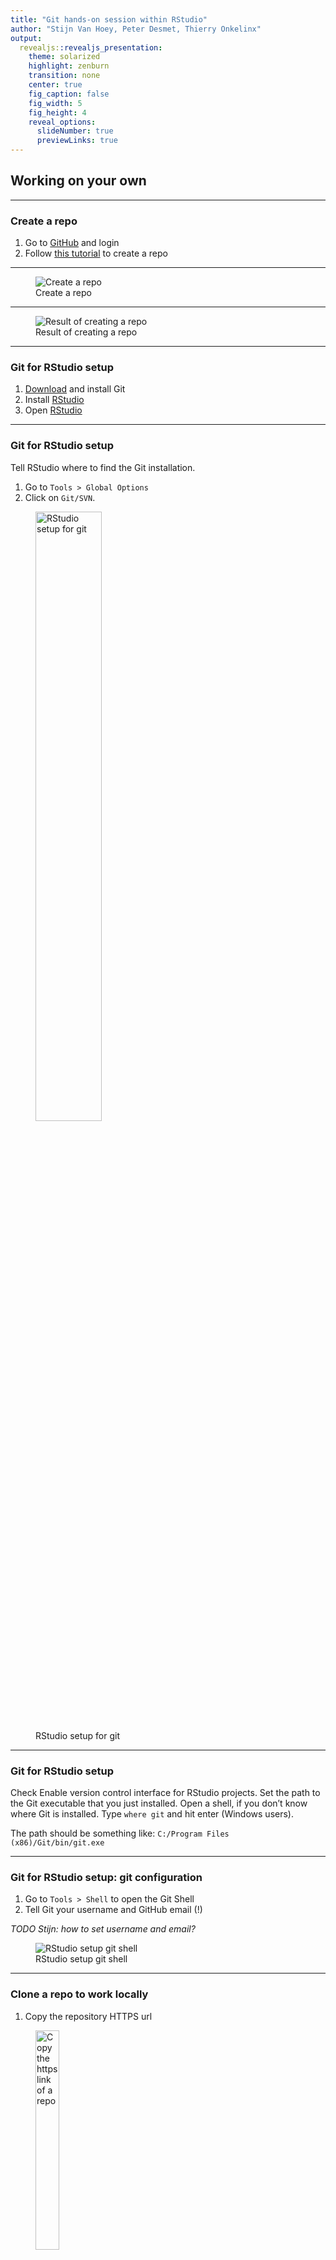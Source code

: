 ```yaml
---
title: "Git hands-on session within RStudio"
author: "Stijn Van Hoey, Peter Desmet, Thierry Onkelinx"
output:
  revealjs::revealjs_presentation:
    theme: solarized
    highlight: zenburn
    transition: none
    center: true
    fig_caption: false
    fig_width: 5
    fig_height: 4
    reveal_options:
      slideNumber: true
      previewLinks: true    
---
```


<style type="text/css">
    .reveal section img { 
        border:none; 
        box-shadow:none; 
        }
    .reveal code {
    	font-family: monospace;
    	color: #c04384;
        }
    .reveal pre code {
    	font-family: monospace;
    	color: #1a1a1a;
    	background: ##ececec;
        }
</style>



## Working on your own {data-background=#c2c444}

---

### Create a repo

1. Go to [GitHub](https://github.com) and login
2. Follow [this tutorial](https://help.github.com/articles/create-a-repo/) to create a repo

---

![Create a repo](manual-git/create-a-repo.png)
    

---

![Result of creating a repo](manual-git/create-repo-result.png)

---

### Git for RStudio setup

1. [Download](https://git-scm.com/downloads) and install Git
1. Install [RStudio](https://inbo.github.io/tutorials/installation-RStudio-admin.html)
1. Open [RStudio](https://inbo.github.io/tutorials/installation-RStudio-user.html)

---

### Git for RStudio setup

Tell RStudio where to find the Git installation. 

1. Go to `Tools > Global Options`
1. Click on `Git/SVN`. 

![RStudio setup for git](manual-git/RStudio-setup-git.png){width=50%}

---

### Git for RStudio setup

Check Enable version control interface for RStudio projects. Set the path to the Git executable that you just installed. Open a shell, if you don't know where Git is installed. Type `where git` and hit enter (Windows users). 

The path should be something like: `C:/Program Files (x86)/Git/bin/git.exe`

---

### Git for RStudio setup: git configuration

1. Go to `Tools > Shell` to open the Git Shell
1. Tell Git your username and GitHub email (!)

_TODO Stijn: how to set username and email?_

![RStudio setup git shell](manual-git/Rstudio-GitShell.png)

---

### Clone a repo to work locally

1. Copy the repository HTTPS url

![Copy the https link of a repo](manual-git/copy-repo-link.png){width=30%}

2. `File > New Project...`, select `Version Control`, choose `Git`
3. Provide the repository HTTPS link, select desired directory

![Clone a repo in RStudio](manual-git/create-project-rstudio.png){width=30%}

---

### .gitignore

1. RStudio will always add `.gitignore` if it doesn't exists
1. Go to `git` pane, right click `.Proj` and select `Ìgnore`
1. Update `.gitignore` and click `Save`. More details later.

![Ignore a file](manual-git/gitignore-rstudio1.png){width=30%}

![Update .gitignore](manual-git/gitignore-rstudio2.png){width=20%}

---

### Make a commit

1. Update the `README.md`
1. Commit your changes
1. Go to `git` pane, check `.gitignore` and click commit

![Local commit](manual-git/commit-rstudio1.png)                            

---

### Make a commit

1. Add a commit message and click commit

![Local commit](manual-git/commit-rstudio2.png)

---

### Make a commit

1. Click `Close` to remove the commit summary

![Local commit](manual-git/commit-rstudio3.png)

---

### Make a commit

1. Add a commit message and click commit

![Local commit](manual-git/commit-rstudio4.png)

---

### Push the changes to GitHub

1. Note that the `git` pane displays _your branch is ahead of 'origin/master' by 2 commits_
1. Click `push` in the `git` pane

![Push](manual-git/push-rstudio1.png)

---

### Go to your repo on GitHub to verify

![Verify your commits on GitHub](manual-git/local-commit-on-github.png)

---

### Store your credentials when using https

1. Click on the `more` button in the `git pane` and select `shell`
1. Type `git config --global credential.helper store`
1. Type `exit` to quit the shell
1. The next time `git` needs your credentials, it will ask them one more time and store them

![Store credentials](manual-git/https-credentials-rstudio1.png)


---

### Create logical commits

1. Make 2 unrelated changes to your `README.md` locally
2. Create one commit for each change.
3. Do not push (yet)

---

### Create logical commits

1. Click `Commit` in the `git` pane
1. Select the changes you can to commit and click `stage selection`
1. Add a `commit message` and click `Commit`

![Logical commit 1](manual-git/logical-commit-rstudio.png){width=80%}

---

### Create logical commits

- `stage xyz`: add the xyz from the commit
- `unstage xyz`: remove the xyz from the commit
- `discard xyz`: revert the changes in the xyz (can't be undone!!!)
- `xyz` can be
    - a single `line`
    - a `selection` of lines
    - a `chunk`
        - RStudio will automatically split the changes in chunks
        - chunks are defined by 10 unchanged lines between changes

---

### Create a conflict

Update your `README.md` on GitHub,<br/>
on a line you also edited locally

![Commit to create conflict](manual-git/commit-to-create-conflict.png)

---

### Conflict!

Try to push (click `push`) your local changes

![Conflict](manual-git/conflict-rstudio1.png)

---

### Keep calm and resolve conflict

1. Click `Pull` to download the changes from Github

![Conflict](manual-git/conflict-rstudio2.png)

---

### Keep calm and resolve conflict

1. Open `README.md` in RStudio:

        <<<<<<< HEAD
        A simple analysis to visualize my favourite fruit colour.
        =======
        A simple analysis to discover my favourite fruit color.
        >>>>>>> origin/master

2. Choose what you want to keep:

        A simple analysis to discover my favourite fruit colour.

3. Commit and click `push`

---

### Add a file

1. Add a `fruits.csv` file in a `/data` directory
2. Link to this file in the `README.md`

![Add a file](manual-git/add-file-rstudio1.png)

---

### Add a file within a directory

- Staging a new directory will stage all files in the directory
- You can't stage empty directories

![Add a file](manual-git/add-file-rstudio2.png)

---

### Adapt last commit

- **Warning:** don't do this on commits that have been pushed. That would result in conflicts.
- Make a change in `fruits.csv`
- `Commit` as usual but **check** `amend previous commit` under the commit message box

![Add a file](manual-git/amend-commit-rstudio.png){width=60%}

---

### View history

- Click on `history` in the `git` pane
![View history](manual-git/history-rstudio1.png)

---

### View history

![View history](manual-git/history-rstudio2.png)

---

### Create a branch to experiment

1. Create a NEW branch
2. Add an analysis file in a `/src` directory
3. Commit
4. Switch between branches

---

### Create a branch to experiment

1. Open the git shell
1. Create a branch by a checkout to new branch 
    ```
    git checkout -b analysis-script
    ```
1. Get an overview of your branches: `git branch`

![Create branch](manual-git/create-branch-rstudio.png)

---

### Effect of changing switching branches

Add a file to the repository in a `src`-directory (see earlier)

1. Go back to the status of the `master` branch
1. Click on `analysis-script` in the `git` pane and select `(LOCAL BRANCHES) -> master`
![Switch branch](manual-git/branch-rstudio1.png)

![Switch branch](manual-git/branch-rstudio2.png)

---

### Effect of changing switching branches

1. Verify your local directory structure: where are your files?
1. Go back to the status of the new branch (e.g. `analysis-script`)
1. Verify your local directory structure again: where are your files?

---

### First push of a new branch

1. Notice that the `pull` and `push` buttons in the `git` pane are grayed out
1. Open the Git Shell
1. Type `git push -u origin analysis-script`

This will also activate the `pull` and `push` buttons

![First push branch](manual-git/branch-first-push-rstudio.png)


---

### Create a pull request to include your work 

1. Click `push` 
2. At [Github](https://github.com/), browse to you repo...
3. Create a `pull request`

---

### Create a pull request to include your work 

![Check Github message pull request](manual-git/pull-request-intro.png)

---

### Create a pull request to include your work 

![Adapt Github message and start pull request](manual-git/pull-request_message.png)

---

### Review your pull request

![See pull request](manual-git/pr.png)

---

### Review your pull request

1. Review
2. If OK, merge pull request
3. Delete branch

---

### Include your accepted work to local master

1. Switch to `master` branch
2. Click `pull`.

![git pull](manual-git/pull-rstudio.png)

---

### Exclude files

* in any programming language, some files are _derivatives_
* sensitive information (passwords,...)
* a folder with large data files that should not be in the history (and backuped elsewhere!)
* a _temp/_ folder for just garbage you create/...

`.gitignore` to the rescue!

---

### Exclude files

TODO-Thierry: update fig to rstudio
![Ignore file](manual-git/ignore-1.png)

---

### Exclude files

TODO-Thierry: update fig to rstudio
![Ignore file](manual-git/ignore-2.png)

---

## Working together {data-background=#c2c444}

---

### Teaming up

* Team up with two or three persons
* Let one person invite the others, provide them with read/write access as explained in [this tutorial](https://help.github.com/articles/inviting-collaborators-to-a-personal-repository/)

---

### Invite collaborators

![Invite collaborator](manual-git/invite-collaborator.png)

---

### Invite collaborators

![react to collaborator](manual-git/react-collaborator.png)

---

### Collaboration: issues

* Raise an **issue** online
* Provide issues with an appropriate label
* Assign your colleague to the issue

---

### Collaboration: online adaptations

* Make an adaptation to an online file
* Propose a **pull request** and assign your collaborator
* Merge the adaptation to the `master` branch

---

### Collaboration: local adaptations

**Working local - merging online**

* As collaborator, `clone` the other repository to your local computer
* Create a new `branch` with a different name
* Adapt the content of a file
* `commit` your adaptation
* `push` your `branch` to the remote repository
* Go to GitHub and make a `pull request`
* Revise the work and `merge` online when appropriate
* Update your local work
* Check if all adaptations are represented in your local files

**Tip**: All functionalities are available in the previous sections

---

### Release

Once you are satisfied with the status of your analysis, it makes sense to create a release:

* For publications (DOI)
* For code/software development versions
* For course notes

Follow [this tutorial](https://help.github.com/articles/creating-releases/) to create a release.

---

### Some more advice:

* Commit often, make small commits
* Don’t mix changes in 1 commit
* Think about your commit messages
* Keep your code clean, avoid huge one-liners
* Use branches (!)
* Don’t keep long-lived branches (form of technical debt)

---

**There’s no such thing, as a free lunch...**

---

Information combined at [INBO Tutorials website](https://inbo.github.io/tutorials/). <br/>You're welcome to provide issues, pull requests,...



